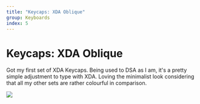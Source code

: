 ```yaml
---
title: "Keycaps: XDA Oblique"
group: Keyboards
index: 5
---
```


# Keycaps: XDA Oblique

Got my first set of XDA Keycaps. Being used to DSA as I am, it's a pretty simple adjustment to type with XDA. Loving the minimalist look considering that all my other sets are rather colourful in comparison.

![](flickr://47780280651)
